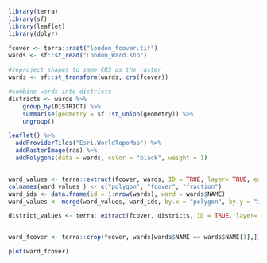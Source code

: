 ```r
library(terra)
library(sf)
library(leaflet)
library(dplyr)

fcover <- terra::rast("london_fcover.tif")
wards <- sf::st_read("London_Ward.shp")

#reproject shapes to same CRS as the raster
wards <- sf::st_transform(wards, crs(fcover))

#combine wards into districts
districts <- wards %>% 
    group_by(DISTRICT) %>%
    summarise(geometry = sf::st_union(geometry)) %>%
    ungroup()

leaflet() %>%
  addProviderTiles("Esri.WorldTopoMap") %>%
  addRasterImage(ras) %>%
  addPolygons(data = wards, color = "black", weight = 1)


ward_values <- terra::extract(fcover, wards, ID = TRUE, layer= TRUE, exact = TRUE)
colnames(ward_values ) <- c("polygon", "fcover", "fraction")
ward_ids <- data.frame(id = 1:nrow(wards), ward = wards$NAME)
ward_values <- merge(ward_values, ward_ids, by.x = "polygon", by.y = "id" )

district_values <- terra::extract(fcover, districts, ID = TRUE, layer= TRUE, exact = TRUE)


ward_fcover <- terra::crop(fcover, wards[wards$NAME == wards$NAME[1],])

plot(ward_fcover)
```

